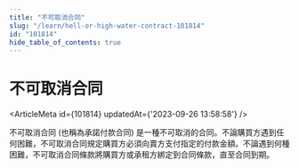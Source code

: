 ```yaml
---
title: "不可取消合同"
slug: "/learn/hell-or-high-water-contract-101814"
id: "101814"
hide_table_of_contents: true
---
```



# 不可取消合同

<ArticleMeta id={101814} updatedAt={'2023-09-26 13:58:58'} />
<div className='border-solid border-b border-t-0 my-4 border-[var(--ifm-color-gray-300)]' />

不可取消合同 (也稱為承諾付款合同) 是一種不可取消的合同。不論購買方遇到任何困難，不可取消合同規定購買方必須向賣方支付指定的付款金額。不論遇到何種困難，不可取消合同條款將購買方或承租方綁定到合同條款，直至合同到期。
